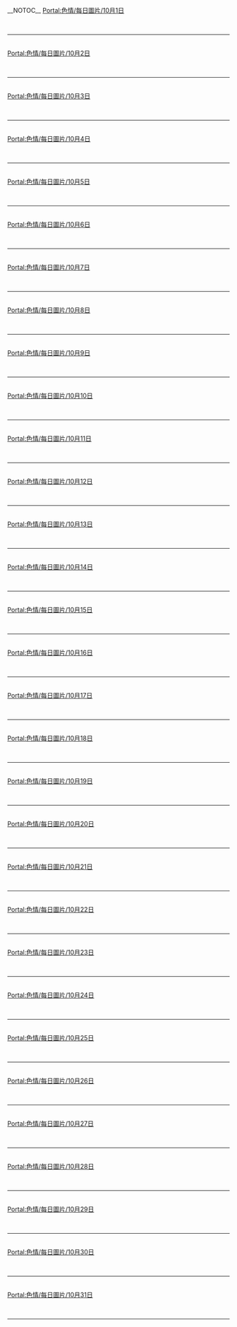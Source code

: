 {{Portal:色情/box-header|10月圖片|Portal:色情/每日圖片/10月|}}
__NOTOC__{{Portal:色情/每日圖片}}
[[Portal:色情/每日圖片/10月1日|Portal:色情/每日圖片/10月1日]]
{{Portal:色情/每日圖片/10月1日}}<div style="clear: both"></div><br/><hr/><br/>
[[Portal:色情/每日圖片/10月2日|Portal:色情/每日圖片/10月2日]]
{{Portal:色情/每日圖片/10月2日}}<div style="clear: both"></div><br/><hr/><br/>
[[Portal:色情/每日圖片/10月3日|Portal:色情/每日圖片/10月3日]]
{{Portal:色情/每日圖片/10月3日}}<div style="clear: both"></div><br/><hr/><br/>
[[Portal:色情/每日圖片/10月4日|Portal:色情/每日圖片/10月4日]]
{{Portal:色情/每日圖片/10月4日}}<div style="clear: both"></div><br/><hr/><br/>
[[Portal:色情/每日圖片/10月5日|Portal:色情/每日圖片/10月5日]]
{{Portal:色情/每日圖片/10月5日}}<div style="clear: both"></div><br/><hr/><br/>
[[Portal:色情/每日圖片/10月6日|Portal:色情/每日圖片/10月6日]]
{{Portal:色情/每日圖片/10月6日}}<div style="clear: both"></div><br/><hr/><br/>
[[Portal:色情/每日圖片/10月7日|Portal:色情/每日圖片/10月7日]]
{{Portal:色情/每日圖片/10月7日}}<div style="clear: both"></div><br/><hr/><br/>
[[Portal:色情/每日圖片/10月8日|Portal:色情/每日圖片/10月8日]]
{{Portal:色情/每日圖片/10月8日}}<div style="clear: both"></div><br/><hr/><br/>
[[Portal:色情/每日圖片/10月9日|Portal:色情/每日圖片/10月9日]]
{{Portal:色情/每日圖片/10月9日}}<div style="clear: both"></div><br/><hr/><br/>
[[Portal:色情/每日圖片/10月10日|Portal:色情/每日圖片/10月10日]]
{{Portal:色情/每日圖片/10月10日}}<div style="clear: both"></div><br/><hr/><br/>
[[Portal:色情/每日圖片/10月11日|Portal:色情/每日圖片/10月11日]]
{{Portal:色情/每日圖片/10月11日}}<div style="clear: both"></div><br/><hr/><br/>
[[Portal:色情/每日圖片/10月12日|Portal:色情/每日圖片/10月12日]]
{{Portal:色情/每日圖片/10月12日}}<div style="clear: both"></div><br/><hr/><br/>
[[Portal:色情/每日圖片/10月13日|Portal:色情/每日圖片/10月13日]]
{{Portal:色情/每日圖片/10月13日}}<div style="clear: both"></div><br/><hr/><br/>
[[Portal:色情/每日圖片/10月14日|Portal:色情/每日圖片/10月14日]]
{{Portal:色情/每日圖片/10月14日}}<div style="clear: both"></div><br/><hr/><br/>
[[Portal:色情/每日圖片/10月15日|Portal:色情/每日圖片/10月15日]]
{{Portal:色情/每日圖片/10月15日}}<div style="clear: both"></div><br/><hr/><br/>
[[Portal:色情/每日圖片/10月16日|Portal:色情/每日圖片/10月16日]]
{{Portal:色情/每日圖片/10月16日}}<div style="clear: both"></div><br/><hr/><br/>
[[Portal:色情/每日圖片/10月17日|Portal:色情/每日圖片/10月17日]]
{{Portal:色情/每日圖片/10月17日}}<div style="clear: both"></div><br/><hr/><br/>
[[Portal:色情/每日圖片/10月18日|Portal:色情/每日圖片/10月18日]]
{{Portal:色情/每日圖片/10月18日}}<div style="clear: both"></div><br/><hr/><br/>
[[Portal:色情/每日圖片/10月19日|Portal:色情/每日圖片/10月19日]]
{{Portal:色情/每日圖片/10月19日}}<div style="clear: both"></div><br/><hr/><br/>
[[Portal:色情/每日圖片/10月20日|Portal:色情/每日圖片/10月20日]]
{{Portal:色情/每日圖片/10月20日}}<div style="clear: both"></div><br/><hr/><br/>
[[Portal:色情/每日圖片/10月21日|Portal:色情/每日圖片/10月21日]]
{{Portal:色情/每日圖片/10月21日}}<div style="clear: both"></div><br/><hr/><br/>
[[Portal:色情/每日圖片/10月22日|Portal:色情/每日圖片/10月22日]]
{{Portal:色情/每日圖片/10月22日}}<div style="clear: both"></div><br/><hr/><br/>
[[Portal:色情/每日圖片/10月23日|Portal:色情/每日圖片/10月23日]]
{{Portal:色情/每日圖片/10月23日}}<div style="clear: both"></div><br/><hr/><br/>
[[Portal:色情/每日圖片/10月24日|Portal:色情/每日圖片/10月24日]]
{{Portal:色情/每日圖片/10月24日}}<div style="clear: both"></div><br/><hr/><br/>
[[Portal:色情/每日圖片/10月25日|Portal:色情/每日圖片/10月25日]]
{{Portal:色情/每日圖片/10月25日}}<div style="clear: both"></div><br/><hr/><br/>
[[Portal:色情/每日圖片/10月26日|Portal:色情/每日圖片/10月26日]]
{{Portal:色情/每日圖片/10月26日}}<div style="clear: both"></div><br/><hr/><br/>
[[Portal:色情/每日圖片/10月27日|Portal:色情/每日圖片/10月27日]]
{{Portal:色情/每日圖片/10月27日}}<div style="clear: both"></div><br/><hr/><br/>
[[Portal:色情/每日圖片/10月28日|Portal:色情/每日圖片/10月28日]]
{{Portal:色情/每日圖片/10月28日}}<div style="clear: both"></div><br/><hr/><br/>
[[Portal:色情/每日圖片/10月29日|Portal:色情/每日圖片/10月29日]]
{{Portal:色情/每日圖片/10月29日}}<div style="clear: both"></div><br/><hr/><br/>
[[Portal:色情/每日圖片/10月30日|Portal:色情/每日圖片/10月30日]]
{{Portal:色情/每日圖片/10月30日}}<div style="clear: both"></div><br/><hr/><br/>
[[Portal:色情/每日圖片/10月31日|Portal:色情/每日圖片/10月31日]]
{{Portal:色情/每日圖片/10月31日}}<div style="clear: both"></div><br/><hr/><br/>

{{Portal:色情/box-footer|}}